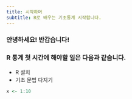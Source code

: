 ```yaml
---
title: 시작하며
subtitle: R로 배우는 기초통계 시작합니다.
---
```


### 안녕하세요! 반갑습니다!
### R 통계 첫 시간에 해야할 일은 다음과 같습니다.
- R 설치
- 기초 문법 다지기 

```r
x <- 1:10
```

